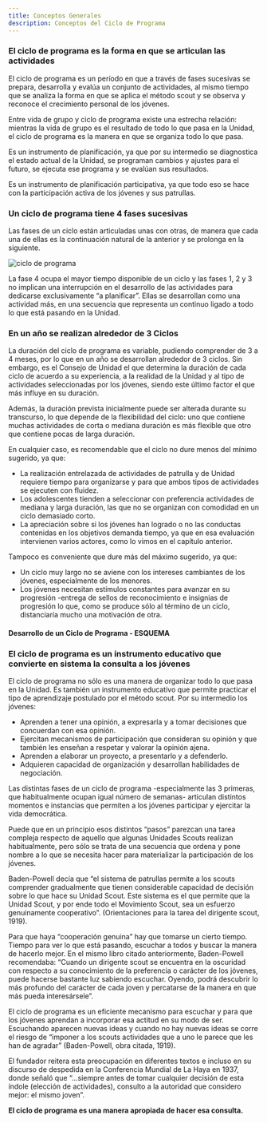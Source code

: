 ```yaml
---
title: Conceptos Generales
description: Conceptos del Ciclo de Programa
---
```


### El ciclo de programa es la forma en que se articulan las actividades

El ciclo de programa es un período en que a través de fases sucesivas se prepara, desarrolla y evalúa un conjunto de actividades, al mismo tiempo que se analiza la forma en que se aplica el método scout y se observa y reconoce el crecimiento personal de los jóvenes.

Entre vida de grupo y ciclo de programa existe una estrecha relación: mientras la vida de grupo es el resultado de todo lo que pasa en la Unidad, el ciclo de programa es la manera en que se organiza todo lo que pasa.

Es un instrumento de planificación, ya que por su intermedio se diagnostica el estado actual de la Unidad, se programan cambios y ajustes para el futuro, se ejecuta ese programa y se evalúan sus resultados.

Es un instrumento de planificación participativa, ya que todo eso se hace con la participación activa de los jóvenes y sus patrullas.

### Un ciclo de programa tiene 4 fases sucesivas

Las fases de un ciclo están articuladas unas con otras, de manera que cada una de ellas es la continuación natural de la anterior y se prolonga en la siguiente.

![ciclo de programa](@/assets/img-ciclo.png)

La fase 4 ocupa el mayor tiempo disponible de un ciclo y las fases 1, 2 y 3 no implican una interrupción en el desarrollo de las actividades para dedicarse exclusivamente “a planificar”. Ellas se desarrollan como una actividad más, en una secuencia que representa un continuo ligado a todo lo que está pasando en la Unidad.

### En un año se realizan alrededor de 3 Ciclos

La duración del ciclo de programa es variable, pudiendo comprender de 3 a 4 meses, por lo que en un año se desarrollan alrededor de 3 ciclos. Sin embargo, es el Consejo de Unidad el que determina la duración de cada ciclo de acuerdo a su experiencia, a la realidad de la Unidad y al tipo de actividades seleccionadas por los jóvenes, siendo este último factor el que más influye en su duración.

Además, la duración prevista inicialmente puede ser alterada durante su transcurso, lo que depende de la flexibilidad del ciclo: uno que contiene muchas actividades de corta o mediana duración es más flexible que otro que contiene pocas de larga duración.

En cualquier caso, es recomendable que el ciclo no dure menos del mínimo sugerido, ya que:

- La realización entrelazada de actividades de patrulla y de Unidad requiere tiempo para organizarse y para que ambos tipos de actividades se ejecuten con fluidez.
- Los adolescentes tienden a seleccionar con preferencia actividades de mediana y larga duración, las que no se organizan con comodidad en un ciclo demasiado corto.
- La apreciación sobre si los jóvenes han logrado o no las conductas contenidas en los objetivos demanda tiempo, ya que en esa evaluación intervienen varios actores, como lo vimos en el capítulo anterior.

Tampoco es conveniente que dure más del máximo sugerido, ya que:

- Un ciclo muy largo no se aviene con los intereses cambiantes de los jóvenes, especialmente de los menores.
- Los jóvenes necesitan estímulos constantes para avanzar en su progresión -entrega de sellos de reconocimiento e insignias de progresión lo que, como se produce sólo al término de un ciclo, distanciaría mucho una motivación de otra.

#### Desarrollo de un Ciclo de Programa - ESQUEMA


### El ciclo de programa es un instrumento educativo que convierte en sistema la consulta a los jóvenes

El ciclo de programa no sólo es una manera de organizar todo lo que pasa en la Unidad. Es también un instrumento educativo que permite practicar el tipo de aprendizaje postulado por el método scout. Por su intermedio los jóvenes:

- Aprenden a tener una opinión, a expresarla y a tomar decisiones que concuerdan con esa opinión.
- Ejercitan mecanismos de participación que consideran su opinión y que también les enseñan a respetar y valorar la opinión ajena.
- Aprenden a elaborar un proyecto, a presentarlo y a defenderlo.
- Adquieren capacidad de organización y desarrollan habilidades de negociación.

Las distintas fases de un ciclo de programa -especialmente las 3 primeras, que habitualmente ocupan igual número de semanas- articulan distintos momentos e instancias que permiten a los jóvenes participar y ejercitar la vida democrática.

Puede que en un principio esos distintos “pasos” parezcan una tarea compleja respecto de aquello que algunas Unidades Scouts realizan habitualmente, pero sólo se trata de una secuencia que ordena y pone nombre a lo que se necesita hacer para materializar la participación de los jóvenes.

Baden-Powell decía que “el sistema de patrullas permite a los scouts comprender gradualmente que tienen considerable capacidad de decisión sobre lo que hace su Unidad Scout. Este sistema es el que permite que la Unidad Scout, y por ende todo el Movimiento Scout, sea un esfuerzo genuinamente cooperativo”. (Orientaciones para la tarea del dirigente scout, 1919).

Para que haya “cooperación genuina” hay que tomarse un cierto tiempo. Tiempo para ver lo que está pasando, escuchar a todos y buscar la manera de hacerlo mejor. En el mismo libro citado anteriormente, Baden-Powell recomendaba: “Cuando un dirigente scout se encuentra en la oscuridad con respecto a su conocimiento de la preferencia o carácter de los jóvenes, puede hacerse bastante luz sabiendo escuchar. Oyendo, podrá descubrir lo más profundo del carácter de cada joven y percatarse de la manera en que más pueda interesársele”.

El ciclo de programa es un eficiente mecanismo para escuchar y para que los jóvenes aprendan a incorporar esa actitud en su modo de ser. Escuchando aparecen nuevas ideas y cuando no hay nuevas ideas se corre el riesgo de “imponer a los scouts actividades que a uno le parece que les han de agradar” (Baden-Powell, obra citada, 1919).

El fundador reitera esta preocupación en diferentes textos e incluso en su discurso de despedida en la Conferencia Mundial de La Haya en 1937, donde señaló que “...siempre antes de tomar cualquier decisión de esta índole (elección de actividades), consulto a la autoridad que considero mejor: el mismo joven”.

**El ciclo de programa es una manera apropiada de hacer esa consulta.**
